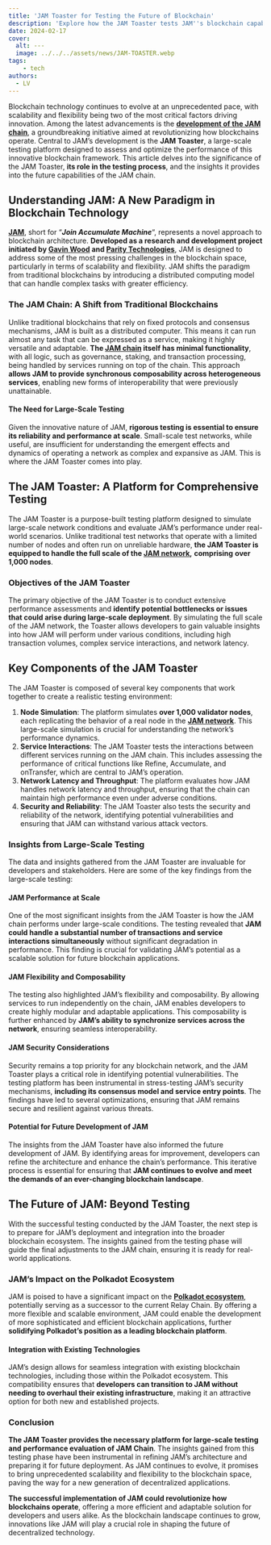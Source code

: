 ```yaml
---
title: 'JAM Toaster for Testing the Future of Blockchain'
description: 'Explore how the JAM Toaster tests JAM''s blockchain capabilities at scale, revealing insights into its performance and future potential.'
date: 2024-02-17
cover:
  alt: ---
  image: ../../../assets/news/JAM-TOASTER.webp
tags: 
    - tech
authors:
  - LV
---
```

Blockchain technology continues to evolve at an unprecedented pace, with scalability and flexibility being two of the most critical factors driving innovation. Among the latest advancements is the [**development of the JAM chain**](https://dablock.com/polkadot-jam-chain/), a groundbreaking initiative aimed at revolutionizing how blockchains operate. Central to JAM’s development is the **JAM Toaster**, a large-scale testing platform designed to assess and optimize the performance of this innovative blockchain framework. This article delves into the significance of the JAM Toaster, **its role in the testing process**, and the insights it provides into the future capabilities of the JAM chain.

Understanding JAM: A New Paradigm in Blockchain Technology
----------------------------------------------------------

[**JAM**](https://dablock.com/polkadot-jam-chain/), short for “***Join Accumulate Machine***“, represents a novel approach to blockchain architecture. **Developed as a research and development project initiated by [Gavin Wood](https://dablock.com/ecosystem/gavin-wood/) and [Parity Technologies](https://dablock.com/ecosystem/parity-technologies/)**, JAM is designed to address some of the most pressing challenges in the blockchain space, particularly in terms of scalability and flexibility. JAM shifts the paradigm from traditional blockchains by introducing a distributed computing model that can handle complex tasks with greater efficiency.

### The JAM Chain: A Shift from Traditional Blockchains

Unlike traditional blockchains that rely on fixed protocols and consensus mechanisms, JAM is built as a distributed computer. This means it can run almost any task that can be expressed as a service, making it highly versatile and adaptable. **The [JAM chain](https://dablock.com/polkadot-jam-chain/) itself has minimal functionality**, with all logic, such as governance, staking, and transaction processing, being handled by services running on top of the chain. This approach **allows JAM to provide synchronous composability across heterogeneous services**, enabling new forms of interoperability that were previously unattainable.

#### The Need for Large-Scale Testing

Given the innovative nature of JAM, **rigorous testing is essential to ensure its reliability and performance at scale**. Small-scale test networks, while useful, are insufficient for understanding the emergent effects and dynamics of operating a network as complex and expansive as JAM. This is where the JAM Toaster comes into play.

The JAM Toaster: A Platform for Comprehensive Testing
-----------------------------------------------------

The JAM Toaster is a purpose-built testing platform designed to simulate large-scale network conditions and evaluate JAM’s performance under real-world scenarios. Unlike traditional test networks that operate with a limited number of nodes and often run on unreliable hardware, **the JAM Toaster is equipped to handle the full scale of the [JAM network](https://dablock.com/polkadot-jam-chain/),** **comprising** **over 1,000 nodes**.

### Objectives of the JAM Toaster

The primary objective of the JAM Toaster is to conduct extensive performance assessments and **identify potential bottlenecks or issues** **that could arise during large-scale deployment**. By simulating the full scale of the JAM network, the Toaster allows developers to gain valuable insights into how JAM will perform under various conditions, including high transaction volumes, complex service interactions, and network latency.

Key Components of the JAM Toaster
---------------------------------

The JAM Toaster is composed of several key components that work together to create a realistic testing environment:

1. **Node Simulation**: The platform simulates **over 1,000 validator nodes**, each replicating the behavior of a real node in the [**JAM network**](https://dablock.com/polkadot-jam-chain/). This large-scale simulation is crucial for understanding the network’s performance dynamics.
2. **Service Interactions**: The JAM Toaster tests the interactions between different services running on the JAM chain. This includes assessing the performance of critical functions like Refine, Accumulate, and onTransfer, which are central to JAM’s operation.
3. **Network Latency and Throughput**: The platform evaluates how JAM handles network latency and throughput, ensuring that the chain can maintain high performance even under adverse conditions.
4. **Security and Reliability**: The JAM Toaster also tests the security and reliability of the network, identifying potential vulnerabilities and ensuring that JAM can withstand various attack vectors.

### Insights from Large-Scale Testing

The data and insights gathered from the JAM Toaster are invaluable for developers and stakeholders. Here are some of the key findings from the large-scale testing:

#### JAM Performance at Scale

One of the most significant insights from the JAM Toaster is how the JAM chain performs under large-scale conditions. The testing revealed that **JAM could handle a substantial number of transactions and service interactions simultaneously** without significant degradation in performance. This finding is crucial for validating JAM’s potential as a scalable solution for future blockchain applications.

#### JAM Flexibility and Composability

The testing also highlighted JAM’s flexibility and composability. By allowing services to run independently on the chain, JAM enables developers to create highly modular and adaptable applications. This composability is further enhanced by **JAM’s ability to synchronize services across the network**, ensuring seamless interoperability.

#### JAM Security Considerations

Security remains a top priority for any blockchain network, and the JAM Toaster plays a critical role in identifying potential vulnerabilities. The testing platform has been instrumental in stress-testing JAM’s security mechanisms, **including its consensus model and service entry points**. The findings have led to several optimizations, ensuring that JAM remains secure and resilient against various threats.

#### Potential for Future Development of JAM

The insights from the JAM Toaster have also informed the future development of JAM. By identifying areas for improvement, developers can refine the architecture and enhance the chain’s performance. This iterative process is essential for ensuring that **JAM continues to evolve and meet the demands of an ever-changing blockchain landscape**.

The Future of JAM: Beyond Testing
---------------------------------

With the successful testing conducted by the JAM Toaster, the next step is to prepare for JAM’s deployment and integration into the broader blockchain ecosystem. The insights gained from the testing phase will guide the final adjustments to the JAM chain, ensuring it is ready for real-world applications.

### JAM’s Impact on the Polkadot Ecosystem

JAM is poised to have a significant impact on the [**Polkadot ecosystem**](https://dablock.com/ecosystem/), potentially serving as a successor to the current Relay Chain. By offering a more flexible and scalable environment, JAM could enable the development of more sophisticated and efficient blockchain applications, further **solidifying Polkadot’s position as a leading blockchain platform**.

#### Integration with Existing Technologies

JAM’s design allows for seamless integration with existing blockchain technologies, including those within the Polkadot ecosystem. This compatibility ensures that **developers can transition to JAM without needing to overhaul their existing infrastructure**, making it an attractive option for both new and established projects.

### Conclusion

**The JAM Toaster provides the necessary platform for large-scale testing and performance evaluation of JAM Chain**. The insights gained from this testing phase have been instrumental in refining JAM’s architecture and preparing it for future deployment. As JAM continues to evolve, it promises to bring unprecedented scalability and flexibility to the blockchain space, paving the way for a new generation of decentralized applications.

**The successful implementation of JAM could revolutionize how blockchains operate**, offering a more efficient and adaptable solution for developers and users alike. As the blockchain landscape continues to grow, innovations like JAM will play a crucial role in shaping the future of decentralized technology.